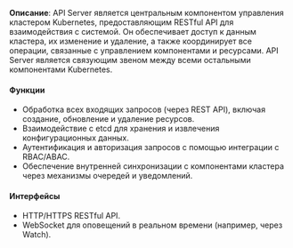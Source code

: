 **Описание**: API Server является центральным компонентом управления кластером Kubernetes, предоставляющим RESTful API для взаимодействия с системой. Он обеспечивает доступ к данным кластера, их изменение и удаление, а также координирует все операции, связанные с управлением компонентами и ресурсами. API Server является связующим звеном между всеми остальными компонентами Kubernetes.

#### Функции

- Обработка всех входящих запросов (через REST API), включая создание, обновление и удаление ресурсов.
- Взаимодействие с etcd для хранения и извлечения конфигурационных данных.
- Аутентификация и авторизация запросов с помощью интеграции с RBAC/ABAC.
- Обеспечение внутренней синхронизации с компонентами кластера через механизмы очередей и уведомлений.

#### Интерфейсы

- HTTP/HTTPS RESTful API.
- WebSocket для оповещений в реальном времени (например, через Watch).

